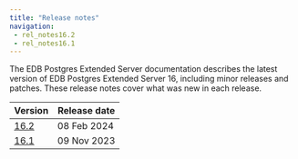 ```yaml
---
title: "Release notes"
navigation:
 - rel_notes16.2
 - rel_notes16.1
---
```

The EDB Postgres Extended Server documentation describes the latest version of EDB Postgres Extended Server 16, 
including minor releases and patches. These release notes 
cover what was new in each release. 

|         Version          | Release date |
| ------------------------ | ------------ |
| [16.2](rel_notes16.2)    | 08 Feb 2024 |
| [16.1](rel_notes16.1)    | 09 Nov 2023 |



